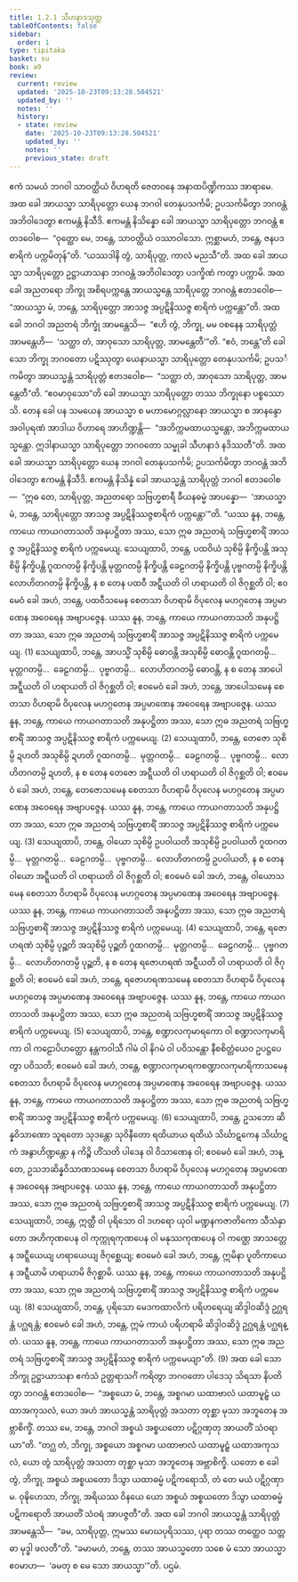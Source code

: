 ```yaml
---
title: 1.2.1 သီဟနာဒသုတ္တ
tableOfContents: false
sidebar:
  order: 1
type: tipitaka
basket: su
book: a9
review:
  current: review
  updated: '2025-10-23T09:13:28.504521'
  updated_by: ''
  notes: ''
  history:
  - state: review
    date: '2025-10-23T09:13:28.504521'
    updated_by: ''
    notes: ''
    previous_state: draft
---
```



<ReviewStatus review={frontmatter.review} showDetails={true} />

<HypothesisAnnotation frontmatter={frontmatter} />

<DynamicBreadcrumb />

<Division number="11" book="a9" e="ch" v="17" p="180">

<Paragraph number="87" book="a9">
ဧကံ သမယံ ဘဂဝါ သာဝတ္ထိယံ ဝိဟရတိ ဇေတဝနေ အနာထပိဏ္ဍိကဿ အာရာမေ. အထ ခေါ အာယသ္မာ သာရိပုတ္တော ယေန ဘဂဝါ တေနုပသင်္ကမိ; ဥပသင်္ကမိတွာ ဘဂဝန္တံ အဘိဝါဒေတွာ ဧကမန္တံ နိသီဒိ. ဧကမန္တံ နိသိန္နော ခေါ အာယသ္မာ သာရိပုတ္တော ဘဂဝန္တံ ဧတဒဝေါစ—  “ဝုတ္ထော မေ, ဘန္တေ, သာဝတ္ထိယံ ဝဿာဝါသော. ဣစ္ဆာမဟံ, ဘန္တေ, ဇနပဒစာရိကံ ပက္ကမိတုန်”တိ. “ယဿဒါနိ တွံ, သာရိပုတ္တ, ကာလံ မညသီ”တိ. အထ ခေါ အာယသ္မာ သာရိပုတ္တော ဥဋ္ဌာယာသနာ ဘဂဝန္တံ အဘိဝါဒေတွာ ပဒက္ခိဏံ ကတွာ ပက္ကာမိ. အထ ခေါ အညတရော ဘိက္ခု အစိရပက္ကန္တေ အာယသ္မန္တေ သာရိပုတ္တေ ဘဂဝန္တံ ဧတဒဝေါစ—  “အာယသ္မာ မံ, ဘန္တေ, သာရိပုတ္တော အာသဇ္ဇ အပ္ပဋိနိဿဇ္ဇ စာရိကံ ပက္ကန္တော”တိ. အထ ခေါ ဘဂဝါ အညတရံ ဘိက္ခုံ အာမန္တေသိ—  “ဧဟိ တွံ, ဘိက္ခု, မမ ဝစနေန သာရိပုတ္တံ အာမန္တေဟိ—  ‘သတ္ထာ တံ, အာဝုသော သာရိပုတ္တ, အာမန္တေတီ’”တိ. “ဧဝံ, ဘန္တေ”တိ ခေါ သော ဘိက္ခု ဘဂဝတော ပဋိဿုတွာ ယေနာယသ္မာ သာရိပုတ္တော တေနုပသင်္ကမိ; ဥပသင်္ကမိတွာ အာယသ္မန္တံ သာရိပုတ္တံ ဧတဒဝေါစ—  “သတ္ထာ တံ, အာဝုသော သာရိပုတ္တ, အာမန္တေတီ”တိ. “ဧဝမာဝုသော”တိ ခေါ အာယသ္မာ သာရိပုတ္တော တဿ ဘိက္ခုနော ပစ္စဿောသိ.
</Paragraph>

<Paragraph number="88" book="a9">
တေန ခေါ ပန သမယေန အာယသ္မာ စ မဟာမောဂ္ဂလ္လာနော အာယသ္မာ စ အာနန္ဒော အဝါပုရဏံ အာဒါယ ဝိဟာရေ အာဟိဏ္ဍန္တိ—  “အဘိက္ကမထာယသ္မန္တော, အဘိက္ကမထာယသ္မန္တော. ဣဒါနာယသ္မာ သာရိပုတ္တော ဘဂဝတော သမ္မုခါ သီဟနာဒံ နဒိဿတီ”တိ. အထ ခေါ အာယသ္မာ သာရိပုတ္တော ယေန ဘဂဝါ တေနုပသင်္ကမိ; ဥပသင်္ကမိတွာ ဘဂဝန္တံ အဘိဝါဒေတွာ ဧကမန္တံ နိသီဒိ. ဧကမန္တံ နိသိန္နံ ခေါ အာယသ္မန္တံ သာရိပုတ္တံ ဘဂဝါ ဧတဒဝေါစ—  “ဣဓ တေ, သာရိပုတ္တ, အညတရော သဗြဟ္မစာရီ ခီယနဓမ္မံ အာပန္နော—  ‘အာယသ္မာ မံ, ဘန္တေ, သာရိပုတ္တော အာသဇ္ဇ အပ္ပဋိနိဿဇ္ဇစာရိကံ ပက္ကန္တော’”တိ.
</Paragraph>

<Paragraph number="89" book="a9">
“ယဿ နူန, ဘန္တေ, ကာယေ ကာယဂတာသတိ အနုပဋ္ဌိတာ အဿ, သော ဣဓ အညတရံ သဗြဟ္မစာရိံ အာသဇ္ဇ အပ္ပဋိနိဿဇ္ဇ စာရိကံ ပက္ကမေယျ.
</Paragraph>

<Paragraph number="90" book="a9">
သေယျထာပိ, ဘန္တေ, ပထဝိယံ သုစိမ္ပိ နိက္ခိပန္တိ အသုစိမ္ပိ နိက္ခိပန္တိ ဂူထဂတမ္ပိ နိက္ခိပန္တိ မုတ္တဂတမ္ပိ နိက္ခိပန္တိ ခေဠဂတမ္ပိ နိက္ခိပန္တိ ပုဗ္ဗဂတမ္ပိ နိက္ခိပန္တိ လောဟိတဂတမ္ပိ နိက္ခိပန္တိ, န စ တေန ပထဝီ အဋ္ဋီယတိ ဝါ ဟရာယတိ ဝါ ဇိဂုစ္ဆတိ ဝါ; ဧဝမေဝံ ခေါ အဟံ, ဘန္တေ, ပထဝီသမေန စေတသာ ဝိဟရာမိ ဝိပုလေန မဟဂ္ဂတေန အပ္ပမာဏေန အဝေရေန အဗျာပဇ္ဇေန. ယဿ နူန, ဘန္တေ, ကာယေ ကာယဂတာသတိ အနုပဋ္ဌိတာ အဿ, သော ဣဓ အညတရံ သဗြဟ္မစာရိံ အာသဇ္ဇ အပ္ပဋိနိဿဇ္ဇ စာရိကံ ပက္ကမေယျ. (1)
</Paragraph>

<Paragraph number="91" book="a9">
သေယျထာပိ, ဘန္တေ, အာပသ္မိံ သုစိမ္ပိ ဓောဝန္တိ အသုစိမ္ပိ ဓောဝန္တိ ဂူထဂတမ္ပိ…  မုတ္တဂတမ္ပိ…  ခေဠဂတမ္ပိ…  ပုဗ္ဗဂတမ္ပိ…  လောဟိတဂတမ္ပိ ဓောဝန္တိ, န စ တေန အာပေါ အဋ္ဋီယတိ ဝါ ဟရာယတိ ဝါ ဇိဂုစ္ဆတိ ဝါ; ဧဝမေဝံ ခေါ အဟံ, ဘန္တေ, အာပေါသမေန စေတသာ ဝိဟရာမိ ဝိပုလေန မဟဂ္ဂတေန အပ္ပမာဏေန အဝေရေန အဗျာပဇ္ဇေန. ယဿ နူန, ဘန္တေ, ကာယေ ကာယဂတာသတိ အနုပဋ္ဌိတာ အဿ, သော ဣဓ အညတရံ သဗြဟ္မစာရိံ အာသဇ္ဇ အပ္ပဋိနိဿဇ္ဇ စာရိကံ ပက္ကမေယျ. (2)
</Paragraph>

<Paragraph number="92" book="a9">
သေယျထာပိ, ဘန္တေ, တေဇော သုစိမ္ပိ ဍဟတိ အသုစိမ္ပိ ဍဟတိ ဂူထဂတမ္ပိ…  မုတ္တဂတမ္ပိ…  ခေဠဂတမ္ပိ…  ပုဗ္ဗဂတမ္ပိ…  လောဟိတဂတမ္ပိ ဍဟတိ, န စ တေန တေဇော အဋ္ဋီယတိ ဝါ ဟရာယတိ ဝါ ဇိဂုစ္ဆတိ ဝါ; ဧဝမေဝံ ခေါ အဟံ, ဘန္တေ, တေဇောသမေန စေတသာ ဝိဟရာမိ ဝိပုလေန မဟဂ္ဂတေန အပ္ပမာဏေန အဝေရေန အဗျာပဇ္ဇေန. ယဿ နူန, ဘန္တေ, ကာယေ ကာယဂတာသတိ အနုပဋ္ဌိတာ အဿ, သော ဣဓ အညတရံ သဗြဟ္မစာရိံ အာသဇ္ဇ အပ္ပဋိနိဿဇ္ဇ စာရိကံ ပက္ကမေယျ. (3)
</Paragraph>

<Paragraph number="93" book="a9">
သေယျထာပိ, ဘန္တေ, ဝါယော သုစိမ္ပိ ဥပဝါယတိ အသုစိမ္ပိ ဥပဝါယတိ ဂူထဂတမ္ပိ…  မုတ္တဂတမ္ပိ…  ခေဠဂတမ္ပိ…  ပုဗ္ဗဂတမ္ပိ…  လောဟိတဂတမ္ပိ ဥပဝါယတိ, န စ တေန ဝါယော အဋ္ဋီယတိ ဝါ ဟရာယတိ ဝါ ဇိဂုစ္ဆတိ ဝါ; ဧဝမေဝံ ခေါ အဟံ, ဘန္တေ, ဝါယောသမေန စေတသာ ဝိဟရာမိ ဝိပုလေန မဟဂ္ဂတေန အပ္ပမာဏေန အဝေရေန အဗျာပဇ္ဇေန. ယဿ နူန, ဘန္တေ, ကာယေ ကာယဂတာသတိ အနုပဋ္ဌိတာ အဿ, သော ဣဓ အညတရံ သဗြဟ္မစာရိံ အာသဇ္ဇ အပ္ပဋိနိဿဇ္ဇ စာရိကံ ပက္ကမေယျ. (4)
</Paragraph>

<Paragraph number="94" book="a9">
သေယျထာပိ, ဘန္တေ, ရဇောဟရဏံ သုစိမ္ပိ ပုဉ္ဆတိ အသုစိမ္ပိ ပုဉ္ဆတိ ဂူထဂတမ္ပိ…  မုတ္တဂတမ္ပိ…  ခေဠဂတမ္ပိ…  ပုဗ္ဗဂတမ္ပိ…  လောဟိတဂတမ္ပိ ပုဉ္ဆတိ, န စ တေန ရဇောဟရဏံ အဋ္ဋီယတိ ဝါ ဟရာယတိ ဝါ ဇိဂုစ္ဆတိ ဝါ; ဧဝမေဝံ ခေါ အဟံ, ဘန္တေ, ရဇောဟရဏသမေန စေတသာ ဝိဟရာမိ ဝိပုလေန မဟဂ္ဂတေန အပ္ပမာဏေန အဝေရေန အဗျာပဇ္ဇေန. ယဿ နူန, ဘန္တေ, ကာယေ ကာယဂတာသတိ အနုပဋ္ဌိတာ အဿ, သော ဣဓ အညတရံ သဗြဟ္မစာရိံ အာသဇ္ဇ အပ္ပဋိနိဿဇ္ဇ စာရိကံ ပက္ကမေယျ. (5)
</Paragraph>

<Paragraph number="95" book="a9">
သေယျထာပိ, ဘန္တေ, စဏ္ဍာလကုမာရကော ဝါ စဏ္ဍာလကုမာရိကာ ဝါ ကဠောပိဟတ္ထော နန္တကဝါသီ ဂါမံ ဝါ နိဂမံ ဝါ ပဝိသန္တော နီစစိတ္တံယေဝ ဥပဋ္ဌပေတွာ ပဝိသတိ; ဧဝမေဝံ ခေါ အဟံ, ဘန္တေ, စဏ္ဍာလကုမာရကစဏ္ဍာလကုမာရိကာသမေန စေတသာ ဝိဟရာမိ ဝိပုလေန မဟဂ္ဂတေန အပ္ပမာဏေန အဝေရေန အဗျာပဇ္ဇေန. ယဿ နူန, ဘန္တေ, ကာယေ ကာယဂတာသတိ အနုပဋ္ဌိတာ အဿ, သော ဣဓ အညတရံ သဗြဟ္မစာရိံ အာသဇ္ဇ အပ္ပဋိနိဿဇ္ဇ စာရိကံ ပက္ကမေယျ. (6)
</Paragraph>

<Paragraph number="96" book="a9">
သေယျထာပိ, ဘန္တေ, ဥသဘော ဆိန္နဝိသာဏော သူရတော သုဒန္တော သုဝိနီတော ရထိယာယ ရထိယံ သိင်္ဃာဋကေန သိင်္ဃာဋကံ အနွာဟိဏ္ဍန္တော န ကိဉ္စိ ဟိံသတိ ပါဒေန ဝါ ဝိသာဏေန ဝါ; ဧဝမေဝံ ခေါ အဟံ, ဘန္တေ, ဥသဘဆိန္နဝိသာဏသမေန စေတသာ ဝိဟရာမိ ဝိပုလေန မဟဂ္ဂတေန အပ္ပမာဏေန အဝေရေန အဗျာပဇ္ဇေန. ယဿ နူန, ဘန္တေ, ကာယေ ကာယဂတာသတိ အနုပဋ္ဌိတာ အဿ, သော ဣဓ အညတရံ သဗြဟ္မစာရိံ အာသဇ္ဇ အပ္ပဋိနိဿဇ္ဇ စာရိကံ ပက္ကမေယျ. (7)
</Paragraph>

<Paragraph number="97" book="a9">
သေယျထာပိ, ဘန္တေ, ဣတ္ထီ ဝါ ပုရိသော ဝါ ဒဟရော ယုဝါ မဏ္ဍနကဇာတိကော သီသံနှာတော အဟိကုဏပေန ဝါ ကုက္ကုရကုဏပေန ဝါ မနုဿကုဏပေန ဝါ ကဏ္ဌေ အာသတ္တေန အဋ္ဋီယေယျ ဟရာယေယျ ဇိဂုစ္ဆေယျ; ဧဝမေဝံ ခေါ အဟံ, ဘန္တေ, ဣမိနာ ပူတိကာယေန အဋ္ဋီယာမိ ဟရာယာမိ ဇိဂုစ္ဆာမိ. ယဿ နူန, ဘန္တေ, ကာယေ ကာယဂတာသတိ အနုပဋ္ဌိတာ အဿ, သော ဣဓ အညတရံ သဗြဟ္မစာရိံ အာသဇ္ဇ အပ္ပဋိနိဿဇ္ဇ စာရိကံ ပက္ကမေယျ. (8)
</Paragraph>

<Paragraph number="98" book="a9">
သေယျထာပိ, ဘန္တေ, ပုရိသော မေဒကထာလိကံ ပရိဟရေယျ ဆိဒ္ဒါဝဆိဒ္ဒံ ဥဂ္ဃရန္တံ ပဂ္ဃရန္တံ; ဧဝမေဝံ ခေါ အဟံ, ဘန္တေ, ဣမံ ကာယံ ပရိဟရာမိ ဆိဒ္ဒါဝဆိဒ္ဒံ ဥဂ္ဃရန္တံ ပဂ္ဃရန္တံ. ယဿ နူန, ဘန္တေ, ကာယေ ကာယဂတာသတိ အနုပဋ္ဌိတာ အဿ, သော ဣဓ အညတရံ သဗြဟ္မစာရိံ အာသဇ္ဇ အပ္ပဋိနိဿဇ္ဇ စာရိကံ ပက္ကမေယျာ”တိ. (9)
</Paragraph>

<Paragraph number="99" book="a9">
အထ ခေါ သော ဘိက္ခု ဥဋ္ဌာယာသနာ ဧကံသံ ဥတ္တရာသင်္ဂံ ကရိတွာ ဘဂဝတော ပါဒေသု သိရသာ နိပတိတွာ ဘဂဝန္တံ ဧတဒဝေါစ—  “အစ္စယော မံ, ဘန္တေ, အစ္စဂမာ ယထာဗာလံ ယထာမူဠှံ ယထာအကုသလံ, ယော အဟံ အာယသ္မန္တံ သာရိပုတ္တံ အသတာ တုစ္ဆာ မုသာ အဘူတေန အဗ္ဘာစိက္ခိံ. တဿ မေ, ဘန္တေ, ဘဂဝါ အစ္စယံ အစ္စယတော ပဋိဂ္ဂဏှတု အာယတိံ သံဝရာယာ”တိ. “တဂ္ဃ တံ, ဘိက္ခု, အစ္စယော အစ္စဂမာ ယထာဗာလံ ယထာမူဠှံ ယထာအကုသလံ, ယော တွံ သာရိပုတ္တံ အသတာ တုစ္ဆာ မုသာ အဘူတေန အဗ္ဘာစိက္ခိ. ယတော စ ခေါ တွံ, ဘိက္ခု, အစ္စယံ အစ္စယတော ဒိသွာ ယထာဓမ္မံ ပဋိကရောသိ, တံ တေ မယံ ပဋိဂ္ဂဏှာမ. ဝုဍ္ဎိဟေသာ, ဘိက္ခု, အရိယဿ ဝိနယေ ယော အစ္စယံ အစ္စယတော ဒိသွာ ယထာဓမ္မံ ပဋိကရောတိ အာယတိံ သံဝရံ အာပဇ္ဇတီ”တိ.
</Paragraph>

<Paragraph number="100" book="a9">
အထ ခေါ ဘဂဝါ အာယသ္မန္တံ သာရိပုတ္တံ အာမန္တေသိ—  “ခမ, သာရိပုတ္တ, ဣမဿ မောဃပုရိသဿ, ပုရာ တဿ တတ္ထေဝ သတ္တဓာ မုဒ္ဓါ ဖလတီ”တိ. “ခမာမဟံ, ဘန္တေ, တဿ အာယသ္မတော သစေ မံ သော အာယသ္မာ ဧဝမာဟ—  ‘ခမတု စ မေ သော အာယသ္မာ’”တိ.

</Paragraph>
</Division>

<Paragraph number="101" type="center" book="a9">
ပဌမံ.
</Paragraph>